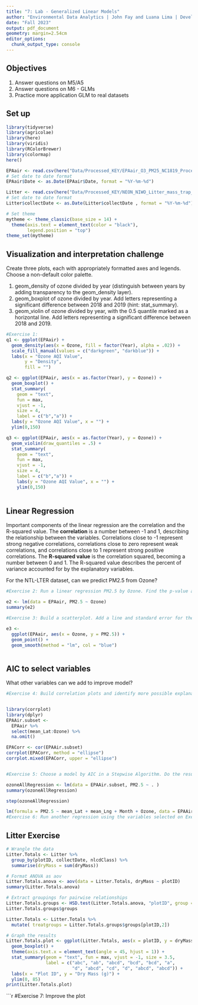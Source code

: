 ```yaml
---
title: "7: Lab - Generalized Linear Models"
author: "Environmental Data Analytics | John Fay and Luana Lima | Developed by Kateri Salk"
date: "Fall 2023"
output: pdf_document
geometry: margin=2.54cm
editor_options: 
  chunk_output_type: console
---
```


## Objectives
1. Answer questions on M5/A5
2. Answer questions on M6 - GLMs
3. Practice more application GLM to real datasets


## Set up
```r
library(tidyverse)
library(agricolae)   
library(here)
library(viridis)
library(RColorBrewer)
library(colormap)
here()

EPAair <- read.csv(here("Data/Processed_KEY/EPAair_O3_PM25_NC1819_Processed.csv"), stringsAsFactors = TRUE)
# Set date to date format
EPAair$Date <- as.Date(EPAair$Date, format = "%Y-%m-%d")

Litter <- read.csv(here("Data/Processed_KEY/NEON_NIWO_Litter_mass_trap_Processed.csv"), stringsAsFactors = TRUE)
# Set date to date format
Litter$collectDate <- as.Date(Litter$collectDate , format = "%Y-%m-%d")

# Set theme
mytheme <- theme_classic(base_size = 14) +
  theme(axis.text = element_text(color = "black"), 
        legend.position = "top")
theme_set(mytheme)
```



## Visualization and interpretation challenge

Create three plots, each with appropriately formatted axes and legends. Choose a non-default color palette.

1. geom_density of ozone divided by year (distinguish between years by adding transparency to the geom_density layer).
2. geom_boxplot of ozone divided by year. Add letters representing a significant difference between 2018 and 2019 (hint: stat_summary). 
3. geom_violin of ozone divided by year, with the 0.5 quantile marked as a horizontal line. Add letters representing a significant difference between 2018 and 2019. 

```r
#Exercise 1:
q1 <- ggplot(EPAair) +
  geom_density(aes(x = Ozone, fill = factor(Year), alpha = .02)) + 
  scale_fill_manual(values = c("darkgreen", "darkblue")) + 
  labs(x = "Ozone AQI Value",
       y = "Density",
       fill = "")

q2 <- ggplot(EPAair, aes(x = as.factor(Year), y = Ozone)) +
  geom_boxplot() + 
  stat_summary(
    geom = "text",
    fun = max,
    vjust = -1,
    size = 4,
    label = c("b","a")) + 
  labs(y = "Ozone AQI Value", x = "") +
  ylim(0,150)

q3 <- ggplot(EPAair, aes(x = as.factor(Year), y = Ozone)) +
  geom_violin(draw_quantiles = .5) + 
  stat_summary(
    geom = "text",
    fun = max,
    vjust = -1,
    size = 4,
    label = c("b","a")) + 
    labs(y = "Ozone AQI Value", x = "") +
    ylim(0,150)
  


```

## Linear Regression

Important components of the linear regression are the correlation and the R-squared value. The **correlation** is a number between -1 and 1, describing the relationship between the variables. Correlations close to -1 represent strong negative correlations, correlations close to zero represent weak correlations, and correlations close to 1 represent strong positive correlations. The **R-squared value** is the correlation squared, becoming a number between 0 and 1. The R-squared value describes the percent of variance accounted for by the explanatory variables. 

For the NTL-LTER dataset, can we predict PM2.5 from Ozone?

```r

#Exercise 2: Run a linear regression PM2.5 by Ozone. Find the p-value and R-squared value. 

e2 <- lm(data = EPAair, PM2.5 ~ Ozone)
summary(e2)

#Exercise 3: Build a scatterplot. Add a line and standard error for the linear regression. Add the regression equation to the plot

e3 <- 
  ggplot(EPAair, aes(x = Ozone, y = PM2.5)) + 
  geom_point() + 
  geom_smooth(method = "lm", col = "blue") 



```


## AIC to select variables

What other variables can we add to improve model?

```r

#Exercise 4: Build correlation plots and identify more possible explanatory variables to add to the regression.


library(corrplot)
library(dplyr)
EPAAir.subset <- 
  EPAair %>% 
  select(mean_Lat:Ozone) %>% 
  na.omit()

EPACorr <- cor(EPAAir.subset)
corrplot(EPACorr, method = "ellipse")
corrplot.mixed(EPACorr, upper = "ellipse")


#Exercise 5: Choose a model by AIC in a Stepwise Algorithm. Do the results from AIC match the variables you selected on Exercise 4?

ozoneAllRegression <- lm(data = EPAAir.subset, PM2.5 ~ . )
summary(ozoneAllRegression)

step(ozoneAllRegression)

lm(formula = PM2.5 ~ mean_Lat + mean_Lng + Month + Ozone, data = EPAAir.subset)
#Exercise 6: Run another regression using the variables selected on Exercise 6. Compare r-squared value with the one from Exercise 2. 

```



## Litter Exercise

```r
# Wrangle the data
Litter.Totals <- Litter %>%
  group_by(plotID, collectDate, nlcdClass) %>%
  summarise(dryMass = sum(dryMass))

# Format ANOVA as aov
Litter.Totals.anova <- aov(data = Litter.Totals, dryMass ~ plotID)
summary(Litter.Totals.anova)

# Extract groupings for pairwise relationships
Litter.Totals.groups <- HSD.test(Litter.Totals.anova, "plotID", group = TRUE)
Litter.Totals.groups$groups

Litter.Totals <- Litter.Totals %>%
  mutate( treatgroups = Litter.Totals.groups$groups[plotID,2])

# Graph the results
Litter.Totals.plot <- ggplot(Litter.Totals, aes(x = plotID, y = dryMass)) +
  geom_boxplot() +
  theme(axis.text.x = element_text(angle = 45, hjust = 1)) +
  stat_summary(geom = "text", fun = max, vjust = -1, size = 3.5,
               label = c("abc", "ab", "abcd", "bcd", "bcd", "a", 
                         "d", "abcd", "cd", "d", "abcd", "abcd")) +
  labs(x = "Plot ID", y = "Dry Mass (g)") +
  ylim(0, 85)
print(Litter.Totals.plot)

```

```r
#Exercise 7: Improve the plot

